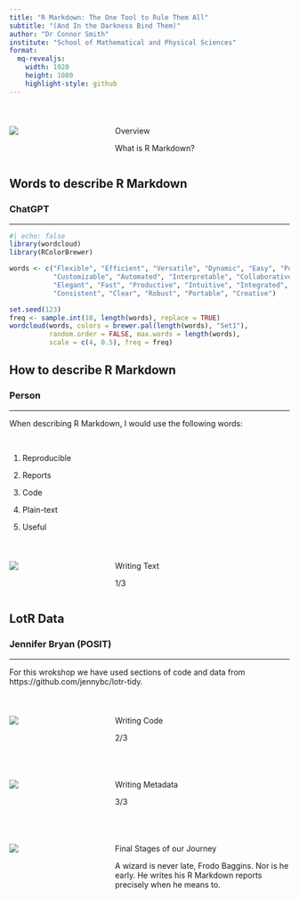---
title: "R Markdown: The One Tool to Rule Them All"
subtitle: "(And In the Darkness Bind Them)"
author: "Dr Connor Smith"
institute: "School of Mathematical and Physical Sciences"
format: 
  mq-revealjs:
    width: 1920
    height: 1080
    highlight-style: github
---

# 

::: {.columns .v-center-container}
::: {.column width="35%"}
![](_extensions/SmithConnor/mq/MQ-diag-partial.png)
:::

::: {.column width="65%"}
[Overview]{.section-header-text}

[What is R Markdown?]{.section-subheader-text}
:::
:::

## Words to describe R Markdown

### ChatGPT

<hr size="2rem" color="#373A36">

```{r}
#| echo: false
library(wordcloud)
library(RColorBrewer)
```

```{r}
words <- c("Flexible", "Efficient", "Versatile", "Dynamic", "Easy", "Powerful", 
           "Customizable", "Automated", "Interpretable", "Collaborative", 
           "Elegant", "Fast", "Productive", "Intuitive", "Integrated", 
           "Consistent", "Clear", "Robust", "Portable", "Creative")

set.seed(123)
freq <- sample.int(10, length(words), replace = TRUE)
wordcloud(words, colors = brewer.pal(length(words), "Set1"), 
          random.order = FALSE, max.words = length(words), 
          scale = c(4, 0.5), freq = freq)
```

## How to describe R Markdown

### Person

<hr size="2rem" color="#373A36">

When describing R Markdown, I would use the following words:

<br>

1. Reproducible

2. Reports

3. Code

4. Plain-text

5. Useful

#

::: {.columns .v-center-container}
::: {.column width="35%"}
![](_extensions\SmithConnor\mq\MQ-diag-partial.png)
:::

::: {.column width="65%"}
[Writing Text]{.section-header-text}

[1/3]{.section-subheader-text}
:::
:::

## LotR Data

### Jennifer Bryan (POSIT)

<hr size="2rem" color="#373A36">

For this wrokshop we have used sections of code and data from https://github.com/jennybc/lotr-tidy.

#

::: {.columns .v-center-container}
::: {.column width="35%"}
![](_extensions\SmithConnor\mq\MQ-diag-partial.png)
:::

::: {.column width="65%"}
[Writing Code]{.section-header-text}

[2/3]{.section-subheader-text}
:::
:::

#

::: {.columns .v-center-container}
::: {.column width="35%"}
![](_extensions\SmithConnor\mq\MQ-diag-partial.png)
:::

::: {.column width="65%"}
[Writing Metadata]{.section-header-text}

[3/3]{.section-subheader-text}
:::
:::

#

::: {.columns .v-center-container}
::: {.column width="35%"}
![](_extensions\SmithConnor\mq\MQ-diag-partial.png)
:::

::: {.column width="65%"}
[Final Stages of our Journey]{.section-header-text}

[A wizard is never late, Frodo Baggins. Nor is he early. He writes his R Markdown reports precisely when he means to.]{.section-subheader-text}
:::
:::